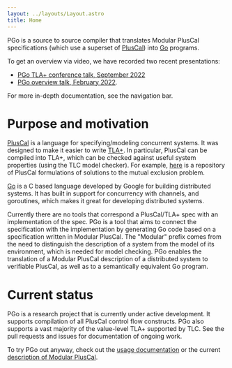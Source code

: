 ```yaml
---
layout: ../layouts/Layout.astro
title: Home
---
```


PGo is a source to source compiler that translates Modular PlusCal
specifications (which use a superset of
[PlusCal](http://lamport.azurewebsites.net/tla/pluscal.html)) into [Go](https://golang.org/) programs.

To get an overview via video, we have recorded two recent presentations:
- [PGo TLA+ conference talk, September 2022](https://www.youtube.com/watch?v=XHqd60ZeUBo)
- [PGo overview talk, February 2022](https://www.youtube.com/watch?v=H6-dQQSikik).

For more in-depth documentation, see the navigation bar.

# Purpose and motivation

[PlusCal](http://lamport.azurewebsites.net/tla/pluscal.html) is a
language for specifying/modeling concurrent systems. It was designed
to make it easier to write [TLA+](https://github.com/tlaplus). In
particular, PlusCal can be compiled into TLA+, which can be checked
against useful system properties (using the TLC model checker). For
example, [here](https://github.com/duerrfk/skp) is a repository of
PlusCal formulations of solutions to the mutual exclusion problem.

[Go](https://golang.org/) is a C based language developed by Google
for building distributed systems. It has built in support for
concurrency with channels, and goroutines, which makes it great for
developing distributed systems.

Currently there are no tools that correspond a PlusCal/TLA+ spec with
an implementation of the spec. PGo is a tool that aims to connect the
specification with the implementation by generating Go code based on a
specification written in Modular PlusCal. The "Modular" prefix
comes from the need to distinguish the description of a system from
the model of its environment, which is needed for model checking.
PGo enables the translation of a Modular PlusCal description of a
distributed system to verifiable PlusCal,
as well as to a semantically equivalent Go program.

# Current status

PGo is a research project that is currently under active development.
It supports compilation of all PlusCal control flow constructs.
PGo also supports a vast majority of the value-level TLA+ supported by TLC.
See the pull requests and issues for documentation of ongoing work.

To try PGo out anyway, check out the <a href="/usage">usage documentation</a> or the current <a href="/mpcal">description of Modular PlusCal</a>.
